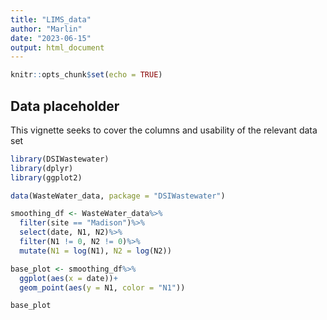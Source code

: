 ```yaml
---
title: "LIMS_data"
author: "Marlin"
date: "2023-06-15"
output: html_document
---
```


```r
knitr::opts_chunk$set(echo = TRUE)
```

## Data placeholder

This vignette seeks to cover the columns and usability of the relevant data set

```r
library(DSIWastewater)
library(dplyr)
library(ggplot2)

data(WasteWater_data, package = "DSIWastewater")

smoothing_df <- WasteWater_data%>%
  filter(site == "Madison")%>%
  select(date, N1, N2)%>%
  filter(N1 != 0, N2 != 0)%>%
  mutate(N1 = log(N1), N2 = log(N2))

base_plot <- smoothing_df%>%
  ggplot(aes(x = date))+
  geom_point(aes(y = N1, color = "N1"))

base_plot
```

```r

```


```r
```